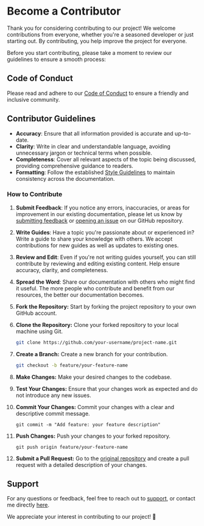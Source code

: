 # Become a Contributor

Thank you for considering contributing to our project! We welcome contributions from everyone, whether you're a seasoned developer or just starting out. By contributing, you help improve the project for everyone.

Before you start contributing, please take a moment to review our guidelines to ensure a smooth process:

## Code of Conduct

Please read and adhere to our [Code of Conduct](https://github.com/famlam-ca/hhn-documentation/blob/main/CODE_OF_CONDUCT.md) to ensure a friendly and inclusive community.

## Contributor Guidelines

- **Accuracy**: Ensure that all information provided is accurate and up-to-date.
- **Clarity**: Write in clear and understandable language, avoiding unnecessary jargon or technical terms when possible.
- **Completeness**: Cover all relevant aspects of the topic being discussed, providing comprehensive guidance to readers.
- **Formatting**: Follow the established [Style Guidelines](https://github.com/famlam-ca/hhn-documentation/blob/main/STYLE_GUIDELINES.mdx) to maintain consistency across the documentation.

### How to Contribute

1. **Submit Feedback**: If you notice any errors, inaccuracies, or areas for improvement in our existing documentation, please let us know by [submitting feedback](https://www.famlam.ca/contact/support) or [opening an issue](https://github.com/famlam-ca/hhn-documentation/issues) on our GitHub repository.
2. **Write Guides**: Have a topic you're passionate about or experienced in? Write a guide to share your knowledge with others. We accept contributions for new guides as well as updates to existing ones.
3. **Review and Edit**: Even if you're not writing guides yourself, you can still contribute by reviewing and editing existing content. Help ensure accuracy, clarity, and completeness.
4. **Spread the Word**: Share our documentation with others who might find it useful. The more people who contribute and benefit from our resources, the better our documentation becomes.

5. **Fork the Repository:** Start by forking the project repository to your own GitHub account.

6. **Clone the Repository:** Clone your forked repository to your local machine using Git.

   ```bash copy
   git clone https://github.com/your-username/project-name.git
   ```

7. **Create a Branch:** Create a new branch for your contribution.

   ```bash copy
   git checkout -b feature/your-feature-name
   ```

8. **Make Changes:** Make your desired changes to the codebase.

9. **Test Your Changes:** Ensure that your changes work as expected and do not introduce any new issues.

10. **Commit Your Changes:** Commit your changes with a clear and descriptive commit message.

    ```
    git commit -m "Add feature: your feature description"
    ```

11. **Push Changes:** Push your changes to your forked repository.

    ```
    git push origin feature/your-feature-name
    ```

12. **Submit a Pull Request:** Go to the [original repository](https://github.com/famlam-ca/hhn-documentation) and create a pull request with a detailed description of your changes.

## Support

For any questions or feedback, feel free to reach out to [support](https://www.famlam.ca/contact/support), or contact me directly [here](https://www.famlam.ca/contact).

We appreciate your interest in contributing to our project! 🎉
